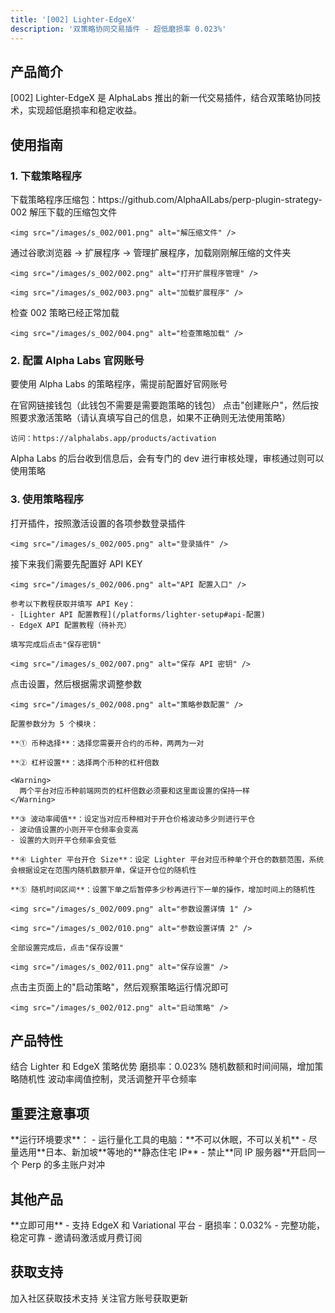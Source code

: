 ```yaml
---
title: '[002] Lighter-EdgeX'
description: '双策略协同交易插件 - 超低磨损率 0.023%'
---
```


## 产品简介

[002] Lighter-EdgeX 是 AlphaLabs 推出的新一代交易插件，结合双策略协同技术，实现超低磨损率和稳定收益。

## 使用指南

### 1. 下载策略程序

<Steps>
  <Step title="下载压缩包">
    下载策略程序压缩包：https://github.com/AlphaAILabs/perp-plugin-strategy-002
  </Step>

  <Step title="解压缩">
    解压下载的压缩包文件

    <img src="/images/s_002/001.png" alt="解压缩文件" />
  </Step>

  <Step title="加载扩展程序">
    通过谷歌浏览器 → 扩展程序 → 管理扩展程序，加载刚刚解压缩的文件夹

    <img src="/images/s_002/002.png" alt="打开扩展程序管理" />

    <img src="/images/s_002/003.png" alt="加载扩展程序" />
  </Step>

  <Step title="检查加载状态">
    检查 002 策略已经正常加载

    <img src="/images/s_002/004.png" alt="检查策略加载" />
  </Step>
</Steps>

### 2. 配置 Alpha Labs 官网账号

要使用 Alpha Labs 的策略程序，需提前配置好官网账号

<Steps>
  <Step title="连接钱包">
    在官网链接钱包（此钱包不需要是需要跑策略的钱包）
  </Step>

  <Step title="创建账户">
    点击"创建账户"，然后按照要求激活策略（请认真填写自己的信息，如果不正确则无法使用策略）

    访问：https://alphalabs.app/products/activation
  </Step>

  <Step title="等待审核">
    Alpha Labs 的后台收到信息后，会有专门的 dev 进行审核处理，审核通过则可以使用策略
  </Step>
</Steps>

### 3. 使用策略程序

<Steps>
  <Step title="登录插件">
    打开插件，按照激活设置的各项参数登录插件

    <img src="/images/s_002/005.png" alt="登录插件" />
  </Step>

  <Step title="配置 API Key">
    接下来我们需要先配置好 API KEY

    <img src="/images/s_002/006.png" alt="API 配置入口" />

    参考以下教程获取并填写 API Key：
    - [Lighter API 配置教程](/platforms/lighter-setup#api-配置)
    - EdgeX API 配置教程（待补充）

    填写完成后点击"保存密钥"

    <img src="/images/s_002/007.png" alt="保存 API 密钥" />
  </Step>

  <Step title="配置策略参数">
    点击设置，然后根据需求调整参数

    <img src="/images/s_002/008.png" alt="策略参数配置" />

    配置参数分为 5 个模块：

    **① 币种选择**：选择您需要开合约的币种，两两为一对

    **② 杠杆设置**：选择两个币种的杠杆倍数

    <Warning>
      两个平台对应币种前端网页的杠杆倍数必须要和这里面设置的保持一样
    </Warning>

    **③ 波动率阈值**：设定当对应币种相对于开仓价格波动多少则进行平仓
    - 波动值设置的小则开平仓频率会变高
    - 设置的大则开平仓频率会变低

    **④ Lighter 平台开仓 Size**：设定 Lighter 平台对应币种单个开仓的数额范围，系统会根据设定在范围内随机数额开单，保证开仓位的随机性

    **⑤ 随机时间区间**：设置下单之后暂停多少秒再进行下一单的操作，增加时间上的随机性

    <img src="/images/s_002/009.png" alt="参数设置详情 1" />

    <img src="/images/s_002/010.png" alt="参数设置详情 2" />

    全部设置完成后，点击"保存设置"

    <img src="/images/s_002/011.png" alt="保存设置" />
  </Step>

  <Step title="启动策略">
    点击主页面上的"启动策略"，然后观察策略运行情况即可

    <img src="/images/s_002/012.png" alt="启动策略" />
  </Step>
</Steps>

## 产品特性

<CardGroup cols={2}>
  <Card title="双策略协同" icon="merge">
    结合 Lighter 和 EdgeX 策略优势
  </Card>
  <Card title="超低磨损率" icon="chart-line-down">
    磨损率：0.023%
  </Card>
  <Card title="智能随机" icon="brain">
    随机数额和时间间隔，增加策略随机性
  </Card>
  <Card title="风险控制" icon="shield">
    波动率阈值控制，灵活调整开平仓频率
  </Card>
</CardGroup>

## 重要注意事项

<Warning>
  **运行环境要求**：
  - 运行量化工具的电脑：**不可以休眠，不可以关机**
  - 尽量选用**日本、新加坡**等地的**静态住宅 IP**
  - 禁止**同 IP 服务器**开启同一个 Perp 的多主账户对冲
</Warning>

## 其他产品

<Card title="[001] EdgeX-Variational" icon="rocket" href="/products/edgex-variational">
  **立即可用** - 支持 EdgeX 和 Variational 平台
  - 磨损率：0.032%
  - 完整功能，稳定可靠
  - 邀请码激活或月费订阅
</Card>

## 获取支持

<CardGroup cols={2}>
  <Card title="Telegram 群组" icon="users" href="https://t.co/ZNnay6dnxz">
    加入社区获取技术支持
  </Card>
  <Card title="X (Twitter)" icon="x-twitter" href="https://x.com/Alpha_alabs">
    关注官方账号获取更新
  </Card>
</CardGroup>